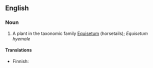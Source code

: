 ==English==

===Noun===
{{en-noun|sg=[[rough]] [[horsetail]]}}

# A plant in the taxonomic family [[Equisetum]] (horsetails); ''Equisetum hyemale''

====Translations====
{{top}}
*Finnish: {{t|fi|kangaskorte}}
{{trans-mid}}
{{trans-bottom}}
